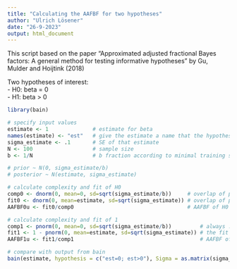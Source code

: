 ```yaml
---
title: "Calculating the AAFBF for two hypotheses"
author: "Ulrich Lösener"
date: "26-9-2023"
output: html_document
---
```


This script based on the paper "Approximated adjusted fractional Bayes factors: A general method for testing informative hypotheses" by Gu, Mulder and Hoijtink (2018)

Two hypotheses of interest:    
 - H0: beta = 0   
 - H1: beta > 0 
 
```r
library(bain)
```

 
```r
# specify input values
estimate <- 1              # estimate for beta
names(estimate) <- "est"   # give the estimate a name that the hypothesis argument in bain can refer to
sigma_estimate <- .1       # SE of that estimate
N <- 100                   # sample size
b <- 1/N                   # b fraction according to minimal training sample (b=(J+1)/N)

# prior ~ N(0, sigma_estimate/b)
# posterior ~ N(estimate, sigma_estimate)

# calculate complexity and fit of H0
comp0 <- dnorm(0, mean=0, sd=sqrt(sigma_estimate/b))     # overlap of parameter under H0 and unconstrained prior -> density of the prior under Hu at the focal point 0
fit0 <- dnorm(0, mean=estimate, sd=sqrt(sigma_estimate)) # overlap of parameter under H0 and posterior -> density of the posterior at focal point 0
AAFBF0u <- fit0/comp0                                    # AAFBF of H0 vs Hu

# calculate complexity and fit of 1
comp1 <- pnorm(0, mean=0, sd=sqrt(sigma_estimate/b))         # always .5 for H1
fit1 <- 1 - pnorm(0, mean=estimate, sd=sqrt(sigma_estimate)) # the fit is equal to 1 - the fit of the complement
AAFBF1u <- fit1/comp1                                        # AAFBF of H0 vs Hu

# compare with output from bain
bain(estimate, hypothesis = c("est=0; est>0"), Sigma = as.matrix(sigma_estimate), n=N, fraction = 1)

```

